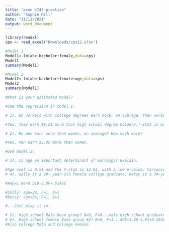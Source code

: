 ```yaml
---
title: "econ 4743 practice"
author: "Sophie Hill"
date: "11/11/2021"
output: word_document
---
```


```r
library(readxl)
cps <- read_excel("Downloads/cps12.xlsx")

#Model 1
Model1<-lm(ahe~bachelor+female,data=cps)
Model1
summary(Model1)

#Model 2
Model2<-lm(ahe~bachelor+female+age,data=cps)
Model2
summary(Model1)

#What is your estimated model?
```
```r

#Use the regression in model 1:

# 1). Do workers with college degrees earn more, on average, than workers with only high school degrees? How much more? Is this difference significant?

#Yes, they earn $8.31 more than high school degree holders.T-stat is more than 1.96 (is 36.14), so yes, it is statistically significant.

# 2). Do men earn more than women, on average? How much more?

#Yes, men earn $3.85 more than women. 

```


```r
#Use model 2:

# 3). Is age an important determinant of earnings? Explain.

#Age coef is 0.51 and the t-stat is 12.91, with a low p-value. Variances in wages due to age (all other factors held equal) are less than $1. So, as compared to the other variables, age is not as important of a factor. 
# 4). Sally is a 29- year-old female college graduate. Betsy is a 34-year-old female college graduate. Predict Sally’s and Betsy’s earnings. 

#AHE=1.86+8.31B-3.8F+.51AGE

#Sally: age=29, F=1, B=1
#Betsy: age=34, F=1, B=1

#...Just plug it in.

# 5). High school Male Base group? B=0, F=0...male high school graduate...AHE=1.86+0.5AGE
# 6). High school female Base group #2? B=0, F=1...AHE=1.86-3.81+0.5AGE
#Also College Male and College Female
```

